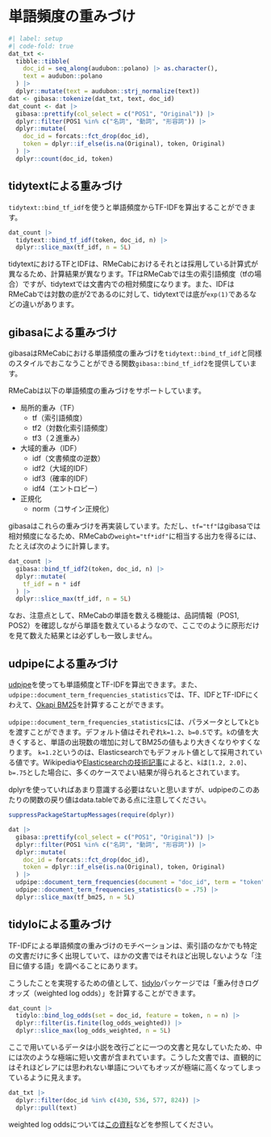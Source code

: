 # 単語頻度の重みづけ {#weighting}

```r
#| label: setup
#| code-fold: true
dat_txt <-
  tibble::tibble(
    doc_id = seq_along(audubon::polano) |> as.character(),
    text = audubon::polano
  ) |>
  dplyr::mutate(text = audubon::strj_normalize(text))
dat <- gibasa::tokenize(dat_txt, text, doc_id)
dat_count <- dat |>
  gibasa::prettify(col_select = c("POS1", "Original")) |>
  dplyr::filter(POS1 %in% c("名詞", "動詞", "形容詞")) |>
  dplyr::mutate(
    doc_id = forcats::fct_drop(doc_id),
    token = dplyr::if_else(is.na(Original), token, Original)
  ) |>
  dplyr::count(doc_id, token)
```

## tidytextによる重みづけ

`tidytext::bind_tf_idf`を使うと単語頻度からTF-IDFを算出することができます。

```r
dat_count |>
  tidytext::bind_tf_idf(token, doc_id, n) |>
  dplyr::slice_max(tf_idf, n = 5L)
```

tidytextにおけるTFとIDFは、RMeCabにおけるそれとは採用している計算式が異なるため、計算結果が異なります。TFはRMeCabでは生の索引語頻度（tfの場合）ですが、tidytextでは文書内での相対頻度になります。また、IDFはRMeCabでは対数の底が2であるのに対して、tidytextでは底が`exp(1)`であるなどの違いがあります。

## gibasaによる重みづけ

gibasaはRMeCabにおける単語頻度の重みづけを`tidytext::bind_tf_idf`と同様のスタイルでおこなうことができる関数`gibasa::bind_tf_idf2`を提供しています。

RMeCabは以下の単語頻度の重みづけをサポートしています。

- 局所的重み（TF）
  - tf（索引語頻度）
  - tf2（対数化索引語頻度）
  - tf3（２進重み）
- 大域的重み（IDF）
  - idf（文書頻度の逆数）
  - idf2（大域的IDF）
  - idf3（確率的IDF）
  - idf4（エントロピー）
- 正規化
  - norm（コサイン正規化）

gibasaはこれらの重みづけを再実装しています。ただし、`tf="tf"`はgibasaでは相対頻度になるため、RMeCabの`weight="tf*idf"`に相当する出力を得るには、たとえば次のように計算します。

```r
dat_count |>
  gibasa::bind_tf_idf2(token, doc_id, n) |>
  dplyr::mutate(
    tf_idf = n * idf
  ) |>
  dplyr::slice_max(tf_idf, n = 5L)
```

なお、注意点として、RMeCabの単語を数える機能は、品詞情報（POS1, POS2）を確認しながら単語を数えているようなので、ここでのように原形だけを見て数えた結果とは必ずしも一致しません。

## udpipeによる重みづけ

[udpipe](https://bnosac.github.io/udpipe/en/)を使っても単語頻度とTF-IDFを算出できます。また、`udpipe::document_term_frequencies_statistics`では、TF、IDFとTF-IDFにくわえて、[Okapi BM25](https://en.wikipedia.org/wiki/Okapi_BM25)を計算することができます。

`udpipe::document_term_frequencies_statistics`には、パラメータとして`k`と`b`を渡すことができます。デフォルト値はそれぞれ`k=1.2`、`b=0.5`です。`k`の値を大きくすると、単語の出現数の増加に対してBM25の値もより大きくなりやすくなります。
`k=1.2`というのは、Elasticsearchでもデフォルト値として採用されている値です。Wikipediaや[Elasticsearchの技術記事](https://www.elastic.co/jp/blog/practical-bm25-part-3-considerations-for-picking-b-and-k1-in-elasticsearch)によると、`k`は`[1.2, 2.0]`、`b=.75`とした場合に、多くのケースでよい結果が得られるとされています。

dplyrを使っていればあまり意識する必要はないと思いますが、udpipeのこのあたりの関数の戻り値はdata.tableである点に注意してください。

```r
suppressPackageStartupMessages(require(dplyr))

dat |>
  gibasa::prettify(col_select = c("POS1", "Original")) |>
  dplyr::filter(POS1 %in% c("名詞", "動詞", "形容詞")) |>
  dplyr::mutate(
    doc_id = forcats::fct_drop(doc_id),
    token = dplyr::if_else(is.na(Original), token, Original)
  ) |>
  udpipe::document_term_frequencies(document = "doc_id", term = "token") |>
  udpipe::document_term_frequencies_statistics(b = .75) |>
  dplyr::slice_max(tf_bm25, n = 5L)
```

## tidyloによる重みづけ

TF-IDFによる単語頻度の重みづけのモチベーションは、索引語のなかでも特定の文書だけに多く出現していて、ほかの文書ではそれほど出現しないような「注目に値する語」を調べることにあります。

こうしたことを実現するための値として、[tidylo](https://github.com/juliasilge/tidylo)パッケージでは「重み付きログオッズ（weighted log odds）」を計算することができます。

```r
dat_count |>
  tidylo::bind_log_odds(set = doc_id, feature = token, n = n) |>
  dplyr::filter(is.finite(log_odds_weighted)) |>
  dplyr::slice_max(log_odds_weighted, n = 5L)
```

ここで用いているデータは小説を改行ごとに一つの文書と見なしていたため、中には次のような極端に短い文書が含まれています。こうした文書では、直観的にはそれほどレアには思われない単語についてもオッズが極端に高くなってしまっているように見えます。

```r
dat_txt |>
  dplyr::filter(doc_id %in% c(430, 536, 577, 824)) |>
  dplyr::pull(text)
```

weighted log oddsについては[この資料](https://bookdown.org/Maxine/tidy-text-mining/weighted-log-odds-ratio.html)などを参照してください。
